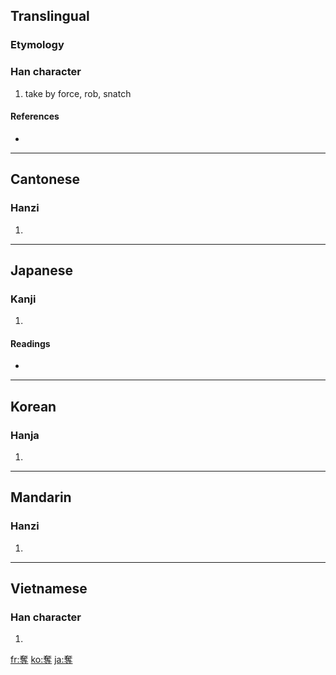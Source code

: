 {{also|夺}}
==Translingual==

===Etymology===
{{Han compound|奞|又|t1=bird|t2=hand|ls=ic}}

===Han character===
{{Han char|rn=37|rad=大|as=11|sn=14|four=4034<sub>1</sub>|canj=大人土戈 (KOGI)}}

# take by force, rob, snatch

====References====
* {{Han ref|kx=0253.250|dkj=05994|dj=0515.210|hdz=10547.140|uh=596A|ud=22890|bh=B9DC|bd=47580}}

----

==Cantonese==

===Hanzi===
{{yue-hanzi|jyut=|y=dyut6|sim=夺}}

# {{defn|Cantonese}}

----

==Japanese==

===Kanji===
{{ja-kanji|grade=c|rs=大11}}

# {{defn|Japanese}}

====Readings====
* {{ja-readings|on=[[だつ]] (datsu)|kun=[[うばう]] (ubau)}}

----

==Korean==

===Hanja===
{{ko-hanja|hangeul=탈|rv=tal|mr=t'al}}

# {{defn|Korean}}

----

==Mandarin==

===Hanzi===
{{cmn-hanzi|sim=夺|pin=[[duó]] ([[duo2]])|wg=to<sup>2</sup>}}

# {{defn|Mandarin}}

----

==Vietnamese==

===Han character===
{{vi-hantu|[[đoạt]], [[sáo]], [[xạo]]}}

# {{defn|Vietnamese}}

[[fr:奪]]
[[ko:奪]]
[[ja:奪]]